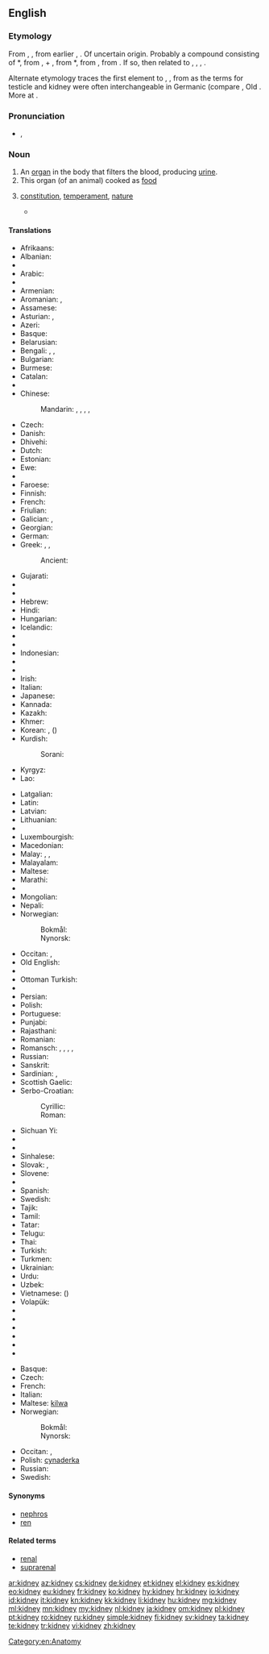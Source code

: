 ==English==
{{wikipedia}}

===Etymology===
From {{etyl|enm}} {{term|kednei|lang=enm}}, {{term|kidenei|||lang=enm}}, from earlier {{term|kidnere|kidnēre|lang=enm}}, {{term|kidenere|kidenēre|kidney|lang=enm}}. Of uncertain origin. Probably a compound consisting of {{etyl|enm|-}} *{{term||kid-, *quid-|belly, womb|lang=enm}}, from {{etyl|ang|-}} {{term|cwiþ|lang=ang}}, {{term|cwiþa||belly, womb, stomach|lang=ang}} + {{etyl|enm}} {{term|nere|nēre|kidney|lang=enm}}, from {{etyl|ang|-}} *{{term||nēore|kidney|lang=ang}}, from {{etyl|gem-pro|en}} {{recons|neuran||kidney|lang=gem-pro}}, from {{etyl|ine-pro|en}} {{recons|negʷh-r-||kidney|lang=ine-pro}}. If so, then related to {{etyl|nl|-}} {{term|nier||kidney|lang=nl}}, {{etyl|de|-}} {{term|Niere||kidney|lang=de}}, {{etyl|da|-}} {{term|nyre||kidney|lang=da}}, {{etyl|sv|-}} {{term|njure||kidney|lang=sv}}.

Alternate etymology traces the first element to {{etyl|ang|-}} {{term|ceod|cēod|lang=ang}}, {{term|codd||sack, scrotum|lang=ang}}, from {{etyl|gem-pro|en}} {{recons|keudō||sack|lang=gem-pro}} as the terms for testicle and kidney were often interchangeable in Germanic (compare {{etyl|goh|-}} {{term|nioro||kidney", also "testicle|lang=goh}}, Old {{etyl|sv|-}} {{term|vigniauri|vig-niauri|testicle|lang=sv}}. More at {{l|en|codpiece}}.

===Pronunciation===
* {{a|UK}} {{IPA|/ˈkɪdni/}}, {{X-SAMPA|/"kIdni/}}

===Noun===
{{en-noun}}

# An [[organ]] in the body that filters the blood, producing [[urine]].
# This organ (of an animal) cooked as [[food]]
# {{figuratively}} [[constitution]], [[temperament]], [[nature]]
#* {{quote-book|title=A Cooking Egg|author=[[w:T.S. Eliot|T.S. Eliot]]|url=http://www.bartleby.com/199/16.html|year=1920|passage=I shall not want Honour in Heaven<br>&nbsp;&nbsp;For I shall meet Sir Philip Sidney<br>And have talk with Coriolanus<br>&nbsp;&nbsp;And other heroes of that '''kidney'''.}}

====Translations====
{{trans-top|an organ in the body}}
* Afrikaans: {{t-|af|nier}}
* Albanian: {{t-|sq|veshkë|f}}
* {{trreq|am}}
* Arabic: {{t-|ar|كلية|f|tr=kúlya}}
* {{trreq|an}}
* Armenian: {{t-|hy|երիկամ|tr=erikam}}
* Aromanian: {{t-|rup|arniclju}}, {{t-|rup|riniclju}}
* Assamese: {{t-|as|বৃক্ক|tr=brikkô|sc=Beng}}
* Asturian: {{t-|ast|reñón|m}}, {{t-|ast|riñón|m}}
* Azeri: {{t+|az|böyrək}}
* Basque: {{t+|eu|giltzurrun}}
* Belarusian: {{t-|be|нырка|f|tr=nýrka|sc=Cyrl}}
* Bengali: {{t-|bn|কিডনি|tr=kiḑni|sc=Beng}}, {{t-|bn|বৃক্ক|tr=brikkô|sc=Beng}}, {{t-|bn|অন্ত্র|tr=ôntrô|sc=Beng}}
* Bulgarian: {{t+|bg|бъбрек|m|tr=bǎ̀brek}}
* Burmese: {{t+|my|ကျောက်ကပ်|tr=kjau' ka'|sc=Mymr}}
* Catalan: {{t|ca|ronyó|m}}
* {{trreq|ny}}
* Chinese:
*: Mandarin: {{t|cmn|腎臟|sc=Hani}},  {{t|cmn|肾脏|tr=shènzàng|sc=Hani}},  {{t+|cmn|腎|sc=Hani}},  {{t+|cmn|肾|tr=shèn|sc=Hani}}, {{t|cmn|腰子|tr=yāozi|sc=Hani}}
* Czech: {{t+|cs|ledvina|f}}
* Danish: {{t+|da|nyre}}
* Dhivehi: {{t-|dv|ގުރުދާ|tr=gurudā|sc=Thaa}}
* Dutch: {{t+|nl|nier}}
* Estonian: {{t-|et|neer}}
* Ewe: {{t|ee|ayiku|n}}
* {{trreq|ext}}
* Faroese: {{t-|fo|nýra|n}}
* Finnish: {{t+|fi|munuainen}}
* French: {{t+|fr|rein|m}}
* Friulian: {{tø|fur|rognon}}
* Galician: {{t+|gl|ril|m}}, {{t-|gl|rinle|m}}
* Georgian: {{t-|ka|თირკმლის|tr=t’irkmlis|sc=Geor}}
* German: {{t+|de|Niere|f}}
* Greek: {{t+|el|νεφρό|n|tr=nefró}}, {{t+|el|νεφρός|m|tr=nefrós}}, {{t+|el|νεφρί|n|tr=nefrí}}
*: Ancient: {{tø|grc|νεφρός|m|sc=polytonic}}
* Gujarati: {{t-|gu|મુત્રપિંડ|tr=mutrapiṃḍ|sc=Gujr}}
* {{trreq|ha}}
* {{trreq|haw}}
* Hebrew: {{t+|he|כליה|f|tr=kilya|sc=Hebr}}
* Hindi: {{t-|hi|गुर्दा|m|tr=gurdā|sc=Deva}}
* Hungarian: {{t+|hu|vese}}
* Icelandic: {{t+|is|nýra|n}}
* {{trreq|io}}
* {{trreq|ig}}
* Indonesian: {{t+|id|ginjal}}
* {{trreq|ia}}
* {{trreq|ie}}
* Irish: {{t-|ga|duán|m}}
* Italian: {{t+|it|rene|m}}
* Japanese: {{t+|ja|腎臓|tr=じんぞう, jinzō}}
* Kannada: {{t+|kn|ಮೂತ್ರಪಿಂಡ|tr=mūtrapiṇḍa|sc=Knda}}
* Kazakh: {{t|kk|бүйрек|tr=büyrek|sc=Cyrl}}
* Khmer: {{t-|km|តម្រងមូត្រ|tr=tɑɑmrɔɔng moot|sc=Khmr}}
* Korean: {{t+|ko|콩팥|tr=kongpat|sc=Kore}}, {{t+|ko|신장|tr=sinjang|sc=Kore}} ({{t+|ko|腎臟|sc=Kore}})
* Kurdish:
*: Sorani: {{ku-Arab|[[گورچیله‌]]}}
* Kyrgyz: {{t-|ky|бөйрөк|tr=böyrök|sc=Cyrl}}
* Lao: {{t-|lo|ໄຕ|tr=tay|sc=Laoo}}
{{trans-mid}}
* Latgalian: {{tø|ltg|eiksts}}
* Latin: {{t+|la|ren|m}}
* Latvian: {{t-|lv|niere}}
* Lithuanian: {{t-|lt|inkstas}}
* {{trreq|lg}}
* Luxembourgish: {{t-|lb|Nier|f}}
* Macedonian: {{t-|mk|бубрег|m|tr=búbreg|sc=Cyrl}}
* Malay: {{t-|ms|ginjal}}, {{t-|ms|kerinjal}}, {{t-|ms|buah pinggang}}
* Malayalam: {{t+|ml|വൃക്ക|tr=vr̥kka|sc=Mlym}}
* Maltese: {{t-|mt|kilwa|f}}
* Marathi: {{t-|mr|गुडदा|tr=guḍdā|sc=Deva}}
* {{trreq|mwl}}
* Mongolian: {{t+|mn|бөөр|tr=böör|sc=Cyrl}}
* Nepali: {{t-|ne|मिर्गौलो|tr=mirgaulō|sc=Deva}}
* Norwegian:
*: Bokmål: {{t+|no|nyre|m|f}}
*: Nynorsk: {{t-|nn|nyre|f}}
* Occitan: {{t+|oc|ren}}, {{t-|oc|arnelh}}
* Old English: {{t-|ang|ædre|f|alt=ǣdre}}
* {{trreq|or}}
* Ottoman Turkish: {{tø|ota|بوبرک|tr=böbrek|sc=ota-Arab}}
* {{trreq|ps}}
* Persian: {{t+|fa|گرده|tr=gorde}}
* Polish: {{t+|pl|nerka|f}}
* Portuguese: {{t+|pt|rim|m}}
* Punjabi: {{t-|pa|ਗੁਰਦਾ|tr=gurdā|sc=Guru}}
* Rajasthani: {{tø|raj|गुड़दौ|tr=guṛdau|sc=Deva}}
* Romanian: {{t+|ro|rinichi}}
* Romansch: {{t-|rm|gnirunchel}}, {{t-|rm|narunchel}}, {{t-|rm|niruncel}}, {{t-|rm|nirunchel}}, {{t-|rm|ranuogl}}
* Russian: {{t+|ru|почка|f|tr=póčka}}
* Sanskrit: {{t-|sa|वृक्कः|tr=vŕkkaḥ|sc=Deva}}
* Sardinian: {{t-|sc|arrene}}, {{t-|sc|rene}}
* Scottish Gaelic: {{t-|gd|dubhag|f}}
* Serbo-Croatian:
*: Cyrillic: {{t-|sh|бубрег|m|sc=Cyrl}}
*: Roman: {{t-|sh|bubreg|m}}
* Sichuan Yi: {{tø|ii|ꀑ|tr=o}}
* {{trreq|scn}}
* {{trreq|sd}}
* Sinhalese: {{t-|si|වකුගඩුව|tr=vakugaḍuva|sc=Sinh}}
* Slovak: {{t+|sk|oblička|f}}, {{t-|sk|ľadvina|f}}
* Slovene: {{t-|sl|ledvica|f}}
* {{trreq|so}}
* Spanish: {{t+|es|riñón|m}}
* Swedish: {{t+|sv|njure}}
* Tajik: {{t-|tg|гурда|tr=gurda|sc=Cyrl}}
* Tamil: {{t-|ta|சிறுநீரக|tr=ciṟunīraka|sc=Taml}}
* Tatar: {{t+|tt|бөер|tr=böyer|sc=Cyrl}}
* Telugu: {{t+|te|మూత్రపిండము|tr=mūtrapiṇḍamu|sc=Telu}}
* Thai: {{t-|th|ไต|tr=dtai|sc=Thai}}
* Turkish: {{t+|tr|böbrek}}
* Turkmen: {{t+|tk|böwrek}}
* Ukrainian: {{t+|uk|нирка|f|tr=nýrka|sc=Cyrl}}
* Urdu: {{t-|ur|گردہ|m|tr=gurdā|sc=ur-Arab}}
* Uzbek: {{t-|uz|buyrak}}
* Vietnamese: {{t+|vi|thận}} ({{t-|vi|腎}})
* Volapük: {{t+|vo|roin}}
* {{trreq|wa}}
* {{trreq|wo}}
* {{trreq|xh}}
* {{trreq|yi}}
* {{trreq|yo}}
* {{trreq|zu}}
{{trans-bottom}}

{{trans-top|food}}
* Basque: {{t+|eu|giltzurrun}}
* Czech: {{t-|cs|ledvinky|f|p}}
* French: {{t+|fr|rognon|m}}
* Italian: {{t+|it|rognone|m}}
* Maltese: [[kilwa]] {{f}}
* Norwegian:
*: Bokmål: {{t+|no|nyre|m|f}}
*: Nynorsk: {{t-|nn|nyre|f}}
{{trans-mid}}
* Occitan: {{t-|oc|renhon}}, {{t+|oc|ronhon}}
* Polish: [[cynaderka]] {{f}}
* Russian: {{t+|ru|почки|f|p|tr=póčki}}
* Swedish: {{t+|sv|njure|c}}
{{trans-bottom}}

====Synonyms====
* [[nephros]]
* [[ren]]

====Related terms====
* [[renal]]
* [[suprarenal]]

[[Category:en:Anatomy]]

[[ar:kidney]]
[[az:kidney]]
[[cs:kidney]]
[[de:kidney]]
[[et:kidney]]
[[el:kidney]]
[[es:kidney]]
[[eo:kidney]]
[[eu:kidney]]
[[fr:kidney]]
[[ko:kidney]]
[[hy:kidney]]
[[hr:kidney]]
[[io:kidney]]
[[id:kidney]]
[[it:kidney]]
[[kn:kidney]]
[[kk:kidney]]
[[li:kidney]]
[[hu:kidney]]
[[mg:kidney]]
[[ml:kidney]]
[[mn:kidney]]
[[my:kidney]]
[[nl:kidney]]
[[ja:kidney]]
[[om:kidney]]
[[pl:kidney]]
[[pt:kidney]]
[[ro:kidney]]
[[ru:kidney]]
[[simple:kidney]]
[[fi:kidney]]
[[sv:kidney]]
[[ta:kidney]]
[[te:kidney]]
[[tr:kidney]]
[[vi:kidney]]
[[zh:kidney]]